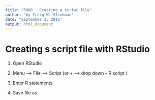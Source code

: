 ```yaml
---
title: "0000 - Creating a script file"
author: "by Craig W. Slinkman"
date: "September 3, 2015"
output: html_document
---
```


# Creating s script file with RStudio

1. Open RStudio  

2. Menu --> File --> Script (or + --> drop down -- R script )  

3. Enter R statements  

4. Save file as

